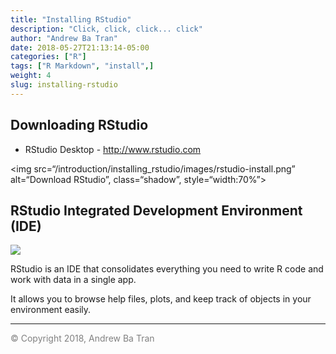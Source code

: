 ```yaml
---
title: "Installing RStudio"
description: "Click, click, click... click"
author: "Andrew Ba Tran"
date: 2018-05-27T21:13:14-05:00
categories: ["R"]
tags: ["R Markdown", "install",]
weight: 4
slug: installing-rstudio
---
```


## Downloading RStudio

* RStudio Desktop - [http://www.rstudio.com](https://www.rstudio.com/products/rstudio/)

<img src="/introduction/installing_rstudio/images/rstudio-install.png" alt="Download RStudio", class="shadow", style="width:70%">

## RStudio Integrated Development Environment (IDE)
![](/introduction/installing_rstudio/images/r-ide.png?classes=shadow)

RStudio is an IDE that consolidates everything you need to write R code and work with data in a single app.

It allows you to browse help files, plots, and keep track of objects in your environment easily.



-----

<span style="color:gray">© Copyright 2018, Andrew Ba Tran</span>
